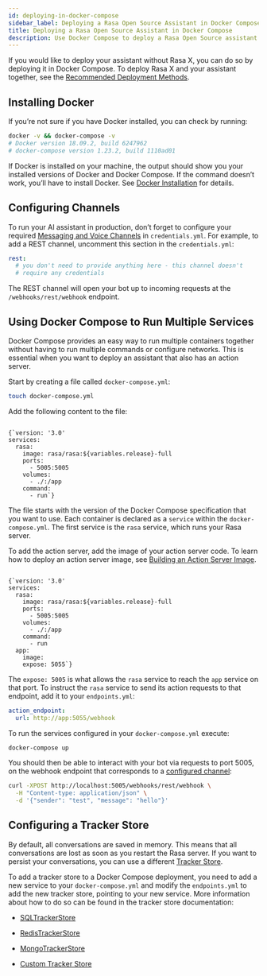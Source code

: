 ```yaml
---
id: deploying-in-docker-compose
sidebar_label: Deploying a Rasa Open Source Assistant in Docker Compose
title: Deploying a Rasa Open Source Assistant in Docker Compose
description: Use Docker Compose to deploy a Rasa Open Source assistant
---
```

<!-- this file is version specific, do not use `@site/...` syntax -->

<a aria-hidden="true" tabIndex="-1" className="anchor enhancedAnchor" id="deploying-rasa-in-docker-compose"></a>

If you would like to deploy your assistant without Rasa X, you can do so by deploying it in Docker Compose.
To deploy Rasa X and your assistant together, see the [Recommended Deployment Methods](../how-to-deploy.mdx#recommended-deployment-methods).

## Installing Docker

If you’re not sure if you have Docker installed, you can check by running:

```bash
docker -v && docker-compose -v
# Docker version 18.09.2, build 6247962
# docker-compose version 1.23.2, build 1110ad01
```

If Docker is installed on your machine, the output should show you your installed
versions of Docker and Docker Compose. If the command doesn’t work, you’ll have to
install Docker.
See [Docker Installation](https://docs.docker.com/install/) for details.

<a aria-hidden="true" tabIndex="-1" className="anchor enhancedAnchor" id="docker-compose-configuring-channels"></a>

## Configuring Channels

To run your AI assistant in production, don’t forget to configure your required
[Messaging and Voice Channels](../messaging-and-voice-channels.mdx) in `credentials.yml`. For example, to add a
REST channel, uncomment this section in the `credentials.yml`:

```yaml
rest:
  # you don't need to provide anything here - this channel doesn't
  # require any credentials
```

The REST channel will open your bot up to incoming requests at the `/webhooks/rest/webhook` endpoint.

<a aria-hidden="true" tabIndex="-1" className="anchor enhancedAnchor" id="running-multiple-services"></a>

## Using Docker Compose to Run Multiple Services

Docker Compose provides an easy way to run multiple containers together without
having to run multiple commands or configure networks. This is essential when you
want to deploy an assistant that also has an action server.

Start by creating a file called `docker-compose.yml`:

```bash
touch docker-compose.yml
```

Add the following content to the file:

<pre><code parentName="pre" className="language-yaml">
{`version: '3.0'
services:
  rasa:
    image: rasa/rasa:${variables.release}-full
    ports:
      - 5005:5005
    volumes:
      - ./:/app
    command:
      - run`}</code></pre>

The file starts with the version of the Docker Compose specification that you
want to use.
Each container is declared as a `service` within the `docker-compose.yml`.
The first service is the `rasa` service, which runs your Rasa server.

To add the action server, add the image of your action server code. To learn how to deploy
an action server image, see [Building an Action Server Image](../how-to-deploy.mdx#building-an-action-server-image).

<pre><code parentName="pre" className="language-yaml">
{`version: '3.0'
services:
  rasa:
    image: rasa/rasa:${variables.release}-full
    ports:
      - 5005:5005
    volumes:
      - ./:/app
    command:
      - run
  app:
    image: <image:tag>
    expose: 5055`}</code></pre>

The `expose: 5005` is what allows the `rasa` service to reach the `app` service on that port.
To instruct the `rasa` service to send its action requests to that endpoint, add it to your `endpoints.yml`:

```yaml
action_endpoint:
  url: http://app:5055/webhook
```

To run the services configured in your `docker-compose.yml` execute:

```bash
docker-compose up
```

You should then be able to interact with your bot via requests to port 5005, on the webhook endpoint that
corresponds to a [configured channel](./deploying-in-docker-compose.mdx#docker-compose-configuring-channels):

```bash
curl -XPOST http://localhost:5005/webhooks/rest/webhook \
  -H "Content-type: application/json" \
  -d '{"sender": "test", "message": "hello"}'
```

## Configuring a Tracker Store

By default, all conversations are saved in memory. This means that all
conversations are lost as soon as you restart the Rasa server.
If you want to persist your conversations, you can use a different
[Tracker Store](../../tracker-stores.mdx).

To add a tracker store to a Docker Compose deployment, you need to add a new
service to your `docker-compose.yml` and modify the `endpoints.yml` to add
the new tracker store, pointing to your new service. More information about how
to do so can be found in the tracker store documentation:

* [SQLTrackerStore](../../tracker-stores.mdx#sql-tracker-store)

* [RedisTrackerStore](../../tracker-stores.mdx#redis-tracker-store)

* [MongoTrackerStore](../../tracker-stores.mdx#mongo-tracker-store)

* [Custom Tracker Store](../../tracker-stores.mdx#custom-tracker-store)
